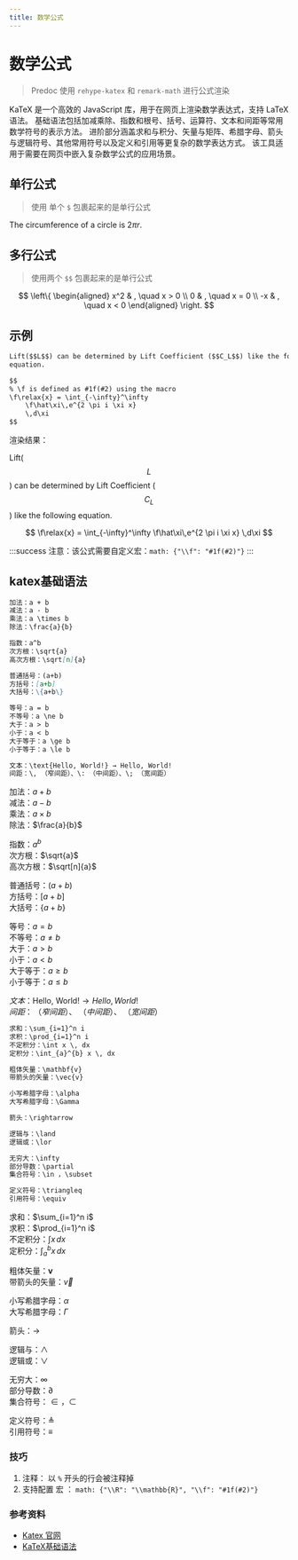 ```yaml
---
title: 数学公式
---
```

# 数学公式
> Predoc 使用 `rehype-katex` 和 `remark-math` 进行公式渲染

KaTeX 是一个高效的 JavaScript 库，用于在网页上渲染数学表达式，支持 LaTeX 语法。
基础语法包括加减乘除、指数和根号、括号、运算符、文本和间距等常用数学符号的表示方法。
进阶部分涵盖求和与积分、矢量与矩阵、希腊字母、箭头与逻辑符号、其他常用符号以及定义和引用等更复杂的数学表达方式。
该工具适用于需要在网页中嵌入复杂数学公式的应用场景。

## 单行公式

> 使用 单个 `$` 包裹起来的是单行公式

The circumference of a circle is $2\pi r$.

## 多行公式

> 使用两个 `$$` 包裹起来的是单行公式

$$
\left\{
\begin{aligned}
x^2 & , \quad x > 0 \\
0 & , \quad x = 0 \\
-x & , \quad x < 0
\end{aligned}
\right.
$$

## 示例

```md
Lift($$L$$) can be determined by Lift Coefficient ($$C_L$$) like the following
equation.

$$
% \f is defined as #1f(#2) using the macro
\f\relax{x} = \int_{-\infty}^\infty
    \f\hat\xi\,e^{2 \pi i \xi x}
    \,d\xi
$$
```

渲染结果：

Lift($$L$$) can be determined by Lift Coefficient ($$C_L$$) like the following
equation.

$$
\f\relax{x} = \int_{-\infty}^\infty
    \f\hat\xi\,e^{2 \pi i \xi x}
    \,d\xi
$$

:::success
注意：该公式需要自定义宏：`math: {"\\f": "#1f(#2)"}`
:::

## katex基础语法
```markdown
加法：a + b
减法：a - b
乘法：a \times b
除法：\frac{a}{b}

指数：a^b
次方根：\sqrt{a}
高次方根：\sqrt[n]{a}

普通括号：(a+b)
方括号：[a+b]
大括号：\{a+b\}

等号：a = b
不等号：a \ne b
大于：a > b
小于：a < b
大于等于：a \ge b
小于等于：a \le b

文本：\text{Hello, World!} → Hello, World!
间距：\, （窄间距）、\: （中间距）、\; （宽间距）
```

加法：$a + b$  
减法：$a - b$  
乘法：$a \times b$  
除法：$\frac{a}{b}$  

指数：$a^b$  
次方根：$\sqrt{a}$  
高次方根：$\sqrt[n]{a}$  

普通括号：$(a+b)$  
方括号：$[a+b]$  
大括号：$\{a+b\}$   

等号：$a = b$   
不等号：$a \ne b$   
大于：$a > b$  
小于：$a < b$  
大于等于：$a \ge b$  
小于等于：$a \le b$    

$文本：\text{Hello, World!} → Hello, World!$  
$间距：\, （窄间距）、\: （中间距）、\; （宽间距）$

```markdown
求和：\sum_{i=1}^n i
求积：\prod_{i=1}^n i
不定积分：\int x \, dx
定积分：\int_{a}^{b} x \, dx

粗体矢量：\mathbf{v}
带箭头的矢量：\vec{v}

小写希腊字母：\alpha
大写希腊字母：\Gamma

箭头：\rightarrow

逻辑与：\land
逻辑或：\lor

无穷大：\infty
部分导数：\partial
集合符号：\in ，\subset

定义符号：\triangleq
引用符号：\equiv
```

求和：$\sum_{i=1}^n i$  
求积：$\prod_{i=1}^n i$  
不定积分：$\int x \, dx$  
定积分：$\int_{a}^{b} x \, dx$  

粗体矢量：$\mathbf{v}$  
带箭头的矢量：$\vec{v}$  

小写希腊字母：$\alpha$  
大写希腊字母：$\Gamma$  

箭头：$\rightarrow$  

逻辑与：$\land$  
逻辑或：$\lor$  

无穷大：$\infty$  
部分导数：$\partial$  
集合符号：$\in ，\subset$  

定义符号：$\triangleq$  
引用符号：$\equiv$  

### 技巧
1. 注释： 以 `%` 开头的行会被注释掉
2. 支持配置 宏 ： `math: {"\\R": "\\mathbb{R}", "\\f": "#1f(#2)"}`

### 参考资料

- [Katex 官网](https://katex.org/)
- [KaTeX基础语法](https://blog.houxiongxiong.icu/archives/eDiSR8C5)
